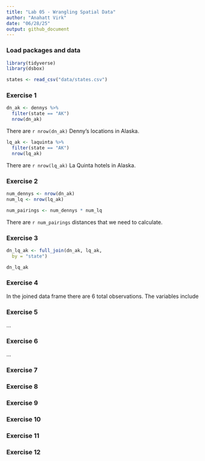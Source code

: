 ```yaml
---
title: "Lab 05 - Wrangling Spatial Data"
author: "Anahatt Virk"
date: "06/28/25"
output: github_document
---
```


### Load packages and data

```r
library(tidyverse) 
library(dsbox) 
```

```r
states <- read_csv("data/states.csv")
```

### Exercise 1

```r
dn_ak <- dennys %>%
  filter(state == "AK")
  nrow(dn_ak)
```

There are `r nrow(dn_ak)` Denny's locations in Alaska.

```r
lq_ak <- laquinta %>%
  filter(state == "AK")
  nrow(lq_ak)
```

There are `r nrow(lq_ak)` La Quinta hotels in Alaska.

### Exercise 2

```r
num_dennys <- nrow(dn_ak)
num_lq <- nrow(lq_ak)

num_pairings <- num_dennys * num_lq
```

There are `r num_pairings` distances that we need to calculate.

### Exercise 3

```r
dn_lq_ak <- full_join(dn_ak, lq_ak,
  by = "state")

dn_lq_ak
```

### Exercise 4

In the joined data frame there are 6 total observations. The variables include 

### Exercise 5

...

### Exercise 6

...

### Exercise 7

### Exercise 8

### Exercise 9

### Exercise 10

### Exercise 11

### Exercise 12
